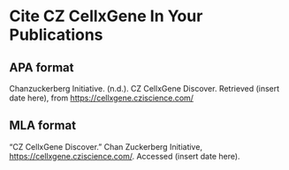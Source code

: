 # Cite CZ CellxGene In Your Publications

## APA format

Chanzuckerberg Initiative. (n.d.). CZ CellxGene Discover. Retrieved (insert date here), from https://cellxgene.cziscience.com/

## MLA format

“CZ CellxGene Discover.” Chan Zuckerberg Initiative, https://cellxgene.cziscience.com/. Accessed (insert date here).
